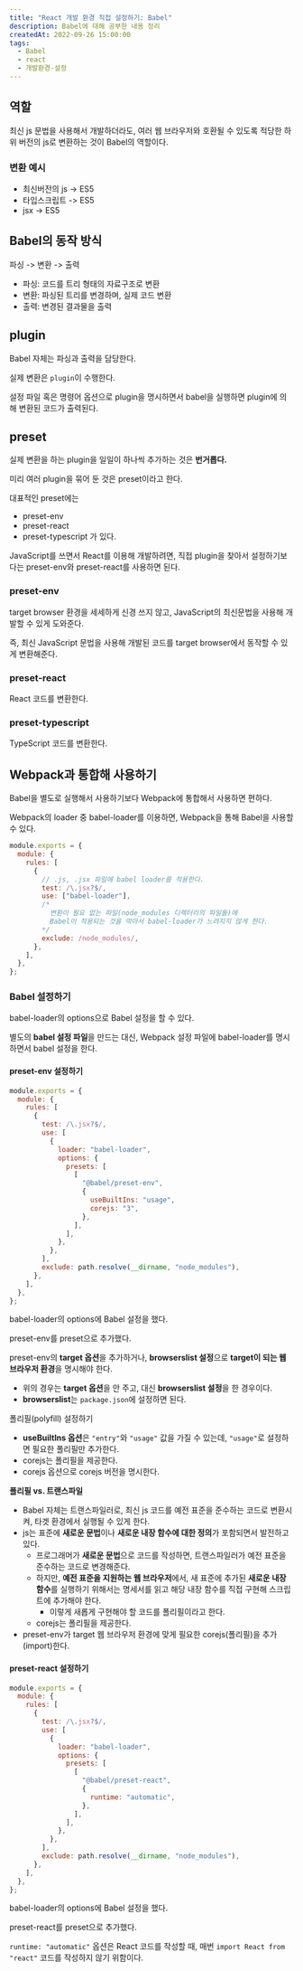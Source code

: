 ```yaml
---
title: "React 개발 환경 직접 설정하기: Babel"
description: Babel에 대해 공부한 내용 정리
createdAt: 2022-09-26 15:00:00
tags:
  - Babel
  - react
  - 개발환경-설정
---
```


## 역할

최신 js 문법을 사용해서 개발하더라도, 여러 웹 브라우저와 호환될 수 있도록 적당한 하위 버전의 js로 변환하는 것이 Babel의 역할이다.

### 변환 예시

- 최신버전의 js -> ES5
- 타입스크립트 -> ES5
- jsx -> ES5

## Babel의 동작 방식

파싱 -> 변환 -> 출력

- 파싱: 코드를 트리 형태의 자료구조로 변환
- 변환: 파싱된 트리를 변경하며, 실제 코드 변환
- 출력: 변경된 결과물을 출력

## plugin

Babel 자체는 파싱과 출력을 담당한다.

실제 변환은 `plugin`이 수행한다.

설정 파일 혹은 명령어 옵션으로 plugin을 명시하면서 babel을 실행하면 plugin에 의해 변환된 코드가 출력된다.

## preset

실제 변환을 하는 plugin을 일일이 하나씩 추가하는 것은 **번거롭다.**

미리 여러 plugin을 묶어 둔 것은 preset이라고 한다.

대표적인 preset에는

- preset-env
- preset-react
- preset-typescript
  가 있다.

JavaScript를 쓰면서 React를 이용해 개발하려면, 직접 plugin을 찾아서 설정하기보다는 preset-env와 preset-react를 사용하면 된다.

### preset-env

target browser 환경을 세세하게 신경 쓰지 않고, JavaScript의 최신문법을 사용해 개발할 수 있게 도와준다.

즉, 최신 JavaScript 문법을 사용해 개발된 코드를 target browser에서 동작할 수 있게 변환해준다.

### preset-react

React 코드를 변환한다.

### preset-typescript

TypeScript 코드를 변환한다.

## Webpack과 통합해 사용하기

Babel을 별도로 실행해서 사용하기보다 Webpack에 통합해서 사용하면 편하다.

Webpack의 loader 중 babel-loader를 이용하면, Webpack을 통해 Babel을 사용할 수 있다.

```js title="webpack.config.js" showLineNumbers
module.exports = {
  module: {
    rules: [
      {
        // .js, .jsx 파일에 babel loader를 적용한다.
        test: /\.jsx?$/,
        use: ["babel-loader"],
        /* 
          변환이 필요 없는 파일(node_modules 디렉터리의 파일들)에
          Babel이 적용되는 것을 막아서 babel-loader가 느려지지 않게 한다.
        */
        exclude: /node_modules/,
      },
    ],
  },
};
```

### Babel 설정하기

babel-loader의 options으로 Babel 설정을 할 수 있다.

별도의 **babel 설정 파일**을 만드는 대신, Webpack 설정 파일에 babel-loader를 명시하면서 babel 설정을 한다.

#### preset-env 설정하기

```js title="webpack.config.js" showLineNumbers
module.exports = {
  module: {
    rules: [
      {
        test: /\.jsx?$/,
        use: [
          {
            loader: "babel-loader",
            options: {
              presets: [
                [
                  "@babel/preset-env",
                  {
                    useBuiltIns: "usage",
                    corejs: "3",
                  },
                ],
              ],
            },
          },
        ],
        exclude: path.resolve(__dirname, "node_modules"),
      },
    ],
  },
};
```

babel-loader의 options에 Babel 설정을 했다.

preset-env를 preset으로 추가했다.

preset-env의 **target 옵션**을 추가하거나, **browserslist 설정**으로 **target이 되는 웹 브라우저 환경**을 명시해야 한다.

- 위의 경우는 **target 옵션**을 안 주고, 대신 **browserslist 설정**을 한 경우이다.
- **browserslist**는 `package.json`에 설정하면 된다.

폴리필(polyfill) 설정하기

- **useBuiltIns 옵션**은 `"entry"`와 `"usage"` 값을 가질 수 있는데, `"usage"`로 설정하면 필요한 폴리필만 추가한다.
- corejs는 폴리필을 제공한다.
- corejs 옵션으로 corejs 버전을 명시한다.

**폴리필 vs. 트랜스파일**

- Babel 자체는 트랜스파일러로, 최신 js 코드를 예전 표준을 준수하는 코드로 변환시켜, 타겟 환경에서 실행될 수 있게 한다.
- js는 표준에 **새로운 문법**이나 **새로운 내장 함수에 대한 정의**가 포함되면서 발전하고 있다.
  - 프로그래머가 **새로운 문법**으로 코드를 작성하면, 트랜스파일러가 예전 표준을 준수하는 코드로 변경해준다.
  - 하지만, **예전 표준을 지원하는 웹 브라우저**에서, 새 표준에 추가된 **새로운 내장 함수**를 실행하기 위해서는 명세서를 읽고 해당 내장 함수를 직접 구현해 스크립트에 추가해야 한다.
    - 이렇게 새롭게 구현해야 할 코드를 폴리필이라고 한다.
  - corejs는 폴리필을 제공한다.
- preset-env가 target 웹 브라우저 환경에 맞게 필요한 corejs(폴리필)을 추가(import)한다.

#### preset-react 설정하기

```js title="webpack.config.js" showLineNumbers
module.exports = {
  module: {
    rules: [
      {
        test: /\.jsx?$/,
        use: [
          {
            loader: "babel-loader",
            options: {
              presets: [
                [
                  "@babel/preset-react",
                  {
                    runtime: "automatic",
                  },
                ],
              ],
            },
          },
        ],
        exclude: path.resolve(__dirname, "node_modules"),
      },
    ],
  },
};
```

babel-loader의 options에 Babel 설정을 했다.

preset-react를 preset으로 추가했다.

`runtime: "automatic"` 옵션은 React 코드를 작성할 때, 매번 `import React from "react"` 코드를 작성하지 않기 위함이다.
